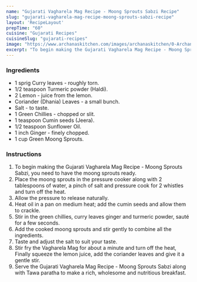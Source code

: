 ---
name: "Gujarati Vagharela Mag Recipe - Moong Sprouts Sabzi Recipe"
slug: "gujarati-vagharela-mag-recipe-moong-sprouts-sabzi-recipe"
layout: 'RecipeLayout'
prepTime: "60"
cuisine: "Gujarati Recipes﻿"
cuisineSlug: "gujarati-recipes"
image: "https://www.archanaskitchen.com/images/archanaskitchen/0-Archanas-Kitchen-Recipes/2018/Gujarati_Vagharela_Mag_Recipe_-_Moong_Sprouts_Sabzi-4.jpg"
excerpt: "To begin making the Gujarati Vagharela Mag Recipe - Moong Sprouts Sabzi,  you need to have the moong sprouts ready"
---

### Ingredients

- 1 sprig Curry leaves - roughly torn.
- 1/2 teaspoon Turmeric powder (Haldi).
- 2 Lemon - juice from the lemon.
- Coriander (Dhania) Leaves - a small bunch.
- Salt - to taste.
- 1 Green Chillies - chopped or slit.
- 1 teaspoon Cumin seeds (Jeera).
- 1/2 teaspoon Sunflower Oil.
- 1 inch Ginger - finely chopped.
- 1 cup Green Moong Sprouts.

### Instructions

1. To begin making the Gujarati Vagharela Mag Recipe - Moong Sprouts Sabzi,  you need to have the moong sprouts ready.
1. Place the moong sprouts in the pressure cooker along with 2 tablespoons of water, a pinch of salt and pressure cook for 2 whistles and turn off the heat.
1. Allow the pressure to release naturally.
1. Heat oil in a pan on medium heat; add the cumin seeds and allow them to crackle.
1. Stir in the green chillies, curry leaves ginger and turmeric powder, sauté for a few seconds.
1. Add the cooked moong sprouts and stir gently to combine all the ingredients.
1. Taste and adjust the salt to suit your taste.
1. Stir fry the Vagharela Mag for about a minute and turn off the heat, Finally squeeze the lemon juice, add the coriander leaves and give it a gentle stir.
1. Serve the Gujarati Vagharela Mag Recipe - Moong Sprouts Sabzi along with Tawa paratha to make a rich, wholesome and nutritious breakfast.

